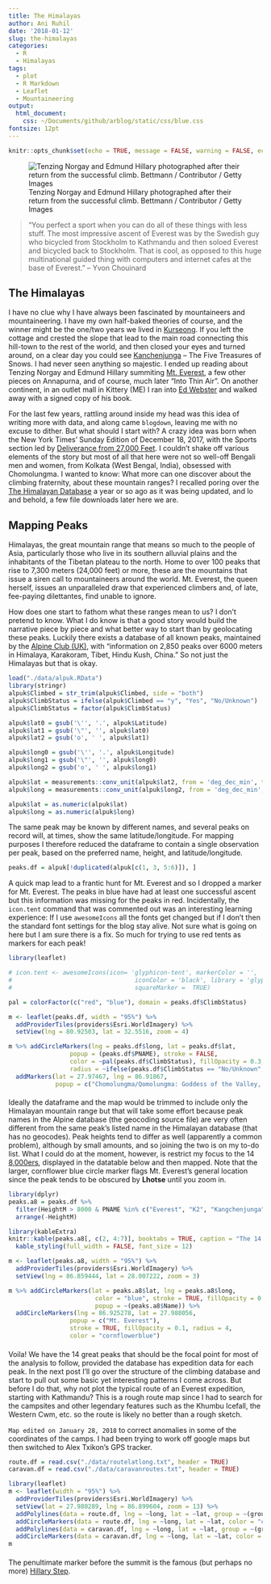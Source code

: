 ```yaml
---
title: The Himalayas
author: Ani Ruhil
date: '2018-01-12'
slug: the-himalayas
categories:
  - R
  - Himalayas
tags:
  - plot
  - R Markdown
  - Leaflet
  - Mountaineering
output: 
  html_document: 
    css: ~/Documents/github/arblog/static/css/blue.css
fontsize: 12pt    
---
```


```r
knitr::opts_chunk$set(echo = TRUE, message = FALSE, warning = FALSE, echo = TRUE, tidy = TRUE, tidy.opts = list(width.cutoff = 60, keep.blank.line = FALSE), fig.align = "center")
```

<div align = "center">
![Tenzing Norgay and Edmund Hillary photographed after their return from the successful climb. Bettmann / Contributor / Getty Images](https://fthmb.tqn.com/E_5KO6ogD9Y4WQqEZ_w82JZPRKg=/768x0/filters:no_upscale()/Tenzing-Norgay-and-Edmund-Hillary-58c199a73df78c353c2a70bd.jpg)
</div>

> “You perfect a sport when you can do all of these things with less stuff. The most impressive ascent of Everest was by the Swedish guy who bicycled from Stockholm to Kathmandu and then soloed Everest and bicycled back to Stockholm. That is cool, as opposed to this huge multinational guided thing with computers and internet cafes at the base of Everest.” – Yvon Chouinard 

## The Himalayas 
I have no clue why I have always been fascinated by mountaineers and mountaineering. I have my own half-baked theories of course, and the winner might be the one/two years we lived in [Kurseong](https://en.wikipedia.org/wiki/Kurseong). If you left the cottage and crested the slope that lead to the main road connecting this hill-town to the rest of the world, and then closed your eyes and turned around, on a clear day you could see [Kanchenjunga](https://en.wikipedia.org/wiki/Kangchenjunga) -- The Five Treasures of Snows. I had never seen anything so majestic. I ended up reading about Tenzing Norgay and Edmund Hillary summiting [Mt. Everest](http://www.everest1953.co.uk/naming-mount-everest), a few other pieces on Annapurna, and of course, much later "Into Thin Air". On another continent, in an outlet mall in Kittery (ME) I ran into [Ed Webster](https://media.pri.org/s3fs-public/styles/story_main/public/migration/PriMigrationsDamanticWordpressAttachmentsImagesMigration/www.theworld.org/wp-content/uploads/RTR1IO5O-e1369851902488.jpg?itok=VyEL7QkU) and walked away with a signed copy of his book. 

For the last few years, rattling around inside my head was this idea of writing more with data, and along came `blogdown`, leaving me with no excuse to dither. But what should I start with? A crazy idea was born when the New York Times' Sunday Edition of December 18, 2017, with the Sports section led by [Deliverance from 27,000 Feet](https://goo.gl/hEB56o). I couldn't shake off various elements of the story but most of all that here were not so well-off Bengali men and women, from Kolkata (West Bengal, India), obsessed with Chomolungma. I wanted to know: What more can one discover about the climbing fraternity, about these mountain ranges? I recalled poring over the [The Himalayan Database](http://www.himalayandatabase.com) a year or so ago as it was being updated, and lo and behold, a few file downloads later here we are. 

## Mapping Peaks
Himalayas, the great mountain range that means so much to the people of Asia, particularly those who live in its southern alluvial plains and the inhabitants of the Tibetan plateau to the north. Home to over 100 peaks that rise to 7,300 meters (24,000 feet) or more, these are the mountains that issue a siren call to mountaineers around the world. Mt. Everest, the queen herself, issues an unparalleled draw that experienced climbers and, of late, fee-paying dilettantes, find unable to ignore. 

How does one start to fathom what these ranges mean to us? I don't pretend to know. What I do know is that a good story would build the narrative piece by piece and what better way to start than by geolocating these peaks. Luckily there exists a database of all known peaks, maintained by the [Alpine Club (UK)](http://www.alpine-club.org.uk/hi/about-hi.htm), with "information on 2,850 peaks over 6000 meters in Himalaya, Karakoram, Tibet, Hindu Kush, China." So not just the Himalayas but that is okay. 
 
```r
load("./data/alpuk.RData")
library(stringr)
alpuk$Climbed = str_trim(alpuk$Climbed, side = "both")
alpuk$ClimbStatus = ifelse(alpuk$Climbed == "y", "Yes", "No/Unknown")
alpuk$ClimbStatus = factor(alpuk$ClimbStatus)
```


```r
alpuk$lat0 = gsub('\'', '.', alpuk$Latitude)
alpuk$lat1 = gsub('\"', '', alpuk$lat0)
alpuk$lat2 = gsub('o', ' ', alpuk$lat1)

alpuk$long0 = gsub('\'', '.', alpuk$Longitude)
alpuk$long1 = gsub('\"', '', alpuk$long0)
alpuk$long2 = gsub('o', ' ', alpuk$long1)

alpuk$lat = measurements::conv_unit(alpuk$lat2, from = 'deg_dec_min', to = 'dec_deg')
alpuk$long = measurements::conv_unit(alpuk$long2, from = 'deg_dec_min', to = 'dec_deg')

alpuk$lat = as.numeric(alpuk$lat)
alpuk$long = as.numeric(alpuk$long)
```

The same peak may be known by different names, and several peaks on record will, at times, show the same latitude/longitude. For mapping purposes I therefore reduced the dataframe to contain a single observation per peak, based on the preferred name, height, and latitude/longitude.  

```r
peaks.df = alpuk[!duplicated(alpuk[c(1, 3, 5:6)]), ]
```

A quick map lead to a frantic hunt for Mt. Everest and so I dropped a marker for Mt. Everest. The peaks in blue have had at least one successful ascent but this information was missing for the peaks in red. Incidentally, the `icon.tent` command that was commented out was an interesting learning experience: If I use `awesomeIcons` all the fonts get changed but if I don't then the standard font settings for the blog stay alive. Not sure what is going on here but I am sure there is a fix. So much for trying to use red tents as markers for each peak!


```r
library(leaflet)

# icon.tent <- awesomeIcons(icon= 'glyphicon-tent', markerColor = '',
#                                  iconColor = 'black', library = 'glyphicon',
#                                  squareMarker =  TRUE)

pal = colorFactor(c("red", "blue"), domain = peaks.df$ClimbStatus)

m <- leaflet(peaks.df, width = "95%") %>% 
  addProviderTiles(providers$Esri.WorldImagery) %>% 
  setView(lng = 80.92503, lat = 32.5516, zoom = 4)

m %>% addCircleMarkers(lng = peaks.df$long, lat = peaks.df$lat, 
                 popup = (peaks.df$PNAME), stroke = FALSE, 
                 color = ~pal(peaks.df$ClimbStatus), fillOpacity = 0.3, 
                 radius = ~ifelse(peaks.df$ClimbStatus == "No/Unknown", 1, 2)) %>% 
  addMarkers(lat = 27.97467, lng = 86.91867, 
             popup = c("Chomolungma/Qomolungma: Goddess of the Valley, Sagarmatha: Peak of Heaven, Mt. Everest (should rightfully be Mt. Sikhdar but let us not quibble"))

```

####

Ideally the dataframe and the map would be trimmed to include only the Himalayan mountain range but that will take some effort because peak names in the Alpine database (the geocoding source file) are very often different from the same peak's listed name in the Himalayan database (that has no geocodes). Peak heights tend to differ as well (apparently a common problem), although by small amounts, and so joining the two is on my to-do list. What I could do at the moment, however, is restrict my focus to the 14 [8,000ers](http://www.everestnews.com/8000.htm), displayed in the datatable below and then mapped. Note that the larger, cornflower blue circle marker flags Mt. Everest's general location since the peak tends to be obscured by **Lhotse** until you zoom in. 


```r
library(dplyr)
peaks.a8 = peaks.df %>% 
  filter(HeightM > 8000 & PNAME %in% c("Everest", "K2", "Kangchenjunga", "Lhotse", "Makalu", "Cho Oyu", "Dhaulagiri", "Manaslu", "Nanga Parbat", "Annapurna", "Gasherbrum", "Broad Pk", "Shishapangma", "Gasherbrum II")) %>%
  arrange(-HeightM) 

library(kableExtra)
knitr::kable(peaks.a8[, c(2, 4:7)], booktabs = TRUE, caption = "The 14 8000ers", "html") %>%
  kable_styling(full_width = FALSE, font_size = 12)
```


```r
m <- leaflet(peaks.a8, width = "95%") %>%
  addProviderTiles(providers$Esri.WorldImagery) %>% 
  setView(lng = 86.859444, lat = 28.007222, zoom = 3)

m %>% addCircleMarkers(lat = peaks.a8$lat, lng = peaks.a8$long, 
                        color = "blue", stroke = TRUE, fillOpacity = 0.1, radius = 3,
                        popup = ~(peaks.a8$Name)) %>% 
  addCircleMarkers(lng = 86.925278, lat = 27.988056, 
                 popup = c("Mt. Everest"), 
                 stroke = TRUE, fillOpacity = 0.1, radius = 4, 
                 color = "cornflowerblue")

```

####

Voila! We have the 14 great peaks that should be the focal point for most of the analysis to follow, provided the database has expedition data for each peak. In the next post I'll go over the structure of the climbing database and start to pull out some basic yet interesting patterns I come across. But before I do that, why not plot the typical route of an Everest expedition, starting with Kathmandu? This is a rough route map since I had to search for the campsites and other legendary features such as the Khumbu Icefall, the Western Cwm, etc. so the route is likely no better than a rough sketch. 

`Map edited on January 28, 2018` to correct anomalies in some of the coordinates of the camps. I had been trying to work off google maps but then switched to Alex Txikon's GPS tracker. 

```r
route.df = read.csv("./data/routelatlong.txt", header = TRUE)
caravan.df = read.csv("./data/caravanroutes.txt", header = TRUE)

library(leaflet)
m <- leaflet(width = "95%") %>%
  addProviderTiles(providers$Esri.WorldImagery) %>% 
  setView(lat = 27.980289, lng = 86.899604, zoom = 13) %>%
  addPolylines(data = route.df, lng = ~long, lat = ~lat, group = ~(group), color = "firebrick", fillOpacity = 0.1, stroke = TRUE, weight = 3) %>%
  addCircleMarkers(data = route.df, lng = ~long, lat = ~lat, color = "cornflowerblue", fillOpacity = 0.5, stroke = TRUE, radius = 3, popup = ~site) %>% 
  addPolylines(data = caravan.df, lng = ~long, lat = ~lat, group = ~(group), color = "purple", fillOpacity = 0.1, stroke = TRUE, weight = 3) %>%
  addCircleMarkers(data = caravan.df, lng = ~long, lat = ~lat, color = "cornflowerblue", fillOpacity = 0.5, stroke = TRUE, radius = 3, label = ~site)  
m
```

####

The penultimate marker before the summit is the famous (but perhaps no more) [Hillary Step](https://www.outsideonline.com/2191911/american-climbers-confirm-hillary-step-gone).  



